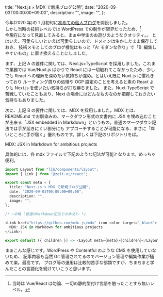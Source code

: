 
  title: "Next.js × MDX で新規ブログ公開",
  date: "2020-09-03T00:00:00+09:00",
  description: "",
  image: "",
};

今年(2020 年)の 1 月初旬に[初めての個人ブログ](https://harold.tokyo)を開設しました。  
しかし当時の技術レベルでは WordPress での制作が限界だったため、[^1]  
今現在になって見直してみると、まぁ中学生のお遊びのようなクオリティ。。
とはいえ、可愛らしいといえば可愛らしいので、ドメインは生かしたまま保存しておき、
技術メモとしてのブログ機能はもっと「A: モダンな作り」で「B: 編集しやすいもの」に置き換えることにしました。

[^1]: 当時は Vue/React は勿論、一切の静的型付け言語を触ったことすら無いレベル。

まず、上記 A の要件に関しては、Next.js×TypeScript を採用しました。これまで業務では Vue/Nuxt.js ばかりで
React には一切触れてこなかったため、少しでも React への理解を深めたい気持ちが強め。とはいえ既に Nuxt.js に慣れきっており
ルーティング周りの処理や OGP 設定のことを考えると素の React よりも Next.js を使いたい気持ちが打ち勝ちました。
また、Nuxt-TypeScript で苦戦していたこともあり、Next の場合にはどんなものなのか把握しておきたい気持ちもありました。

次に、上記 B の要件に関しては、MDX を採用しました。MDX とは、README.md でお馴染みの、マークダウン形式の文書内に
JSX を埋め込むことが出来る「JSX embedded in Markdown」というもの。普通のマークダウン記法では手が届きにくい部分にも
アプローチすることが可能になる、まさに「痒いところに手が届く」優れものです。詳しくは下記のリポジトリをば。

<Link href="https://github.com/mdx-js/mdx" icon color target="_blank">
  MDX: JSX in Markdown for ambitious projects
</Link>

具体的には、各 mdx ファイルで下記のような記法が可能となります。めっちゃ便利。

```typescript
import Layout from "lib/components/layout";
import { Link } from "@zeit-ui/react";

export const meta = {
  title: "Next.js × MDX で新規ブログ公開",
  date: "2020-09-03T00:00:00+09:00",
  description: "",
  image: "",
};

/* ~中略 (普通のMarkdown記法での本文)~ */

<Link href="https://github.com/mdx-js/mdx" icon color target="_blank">
  MDX: JSX in Markdown for ambitious projects
</Link>;

export default ({ children }) => <Layout meta={meta}>{children}</Layout>;
```

まぁこんな感じです。WordPress や Contentful のような CMS を使用していないため、
記事内容も当然 Git 管理されてるのでバージョン管理や編集作業が極めて楽。最高です。
ブログ等の運用は比較的苦手な部類ですが、ちまちまと学んだことの言語化を続けていこうと思います。


